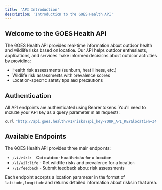 ```yaml
---
title: 'API Introduction'
description: 'Introduction to the GOES Health API'
---
```


## Welcome to the GOES Health API

The GOES Health API provides real-time information about outdoor health and wildlife risks based on location. Our API helps outdoor enthusiasts, applications, and services make informed decisions about outdoor activities by providing:

- Health risk assessments (sunburn, heat illness, etc.)
- Wildlife risk assessments with prevalence scores
- Location-specific safety tips and precautions

## Authentication

All API endpoints are authenticated using Bearer tokens. You'll need to include your API key as a query parameter in all requests:

```bash
curl "http://api.goes.health/v1/risks?api_key=YOUR_API_KEY&location=34.0522,-118.2437"
```

## Available Endpoints

The GOES Health API provides three main endpoints:

- `/v1/risks` - Get outdoor health risks for a location
- `/v1/wildlife` - Get wildlife risks and prevalence for a location
- `/v1/feedback` - Submit feedback about risk assessments

Each endpoint accepts a location parameter in the format of `latitude,longitude` and returns detailed information about risks in that area. 